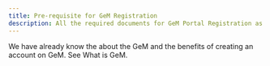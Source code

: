 ```yaml
---
title: Pre-requisite for GeM Registration
description: All the required documents for GeM Portal Registration as a buyer or a seller
---
```


We have already know the about the GeM and the benefits of creating an account on GeM. See <Link href="/">What is GeM</Link>.
<addunit />